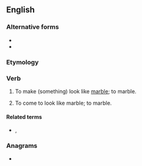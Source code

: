 ==English==

===Alternative forms===
* {{l|en|marbelize}}
* {{l|en|marbleise}}

===Etymology===
{{suffix|en|marble|ize}}

===Verb===
{{en-verb|marbleiz}}

# {{lb|en|transitive}} To make (something) look like [[marble]]; to marble.
# {{lb|en|intransitive}} To come to look like marble; to marble.

====Related terms====
* {{l|en|marbelization}}, {{l|en|marbleization}}

===Anagrams===
* {{anagrams|en|marbelize}}
